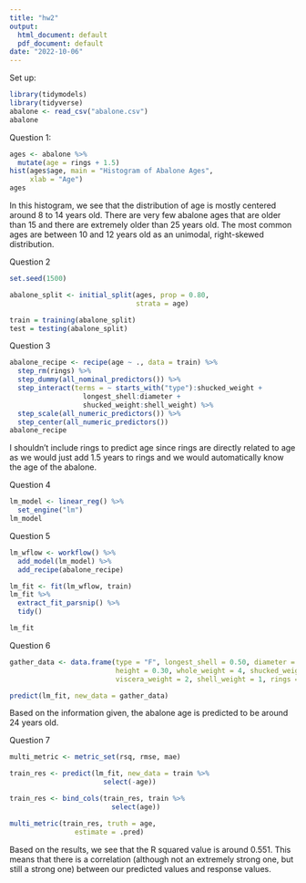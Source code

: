 ```yaml
---
title: "hw2"
output:
  html_document: default
  pdf_document: default
date: "2022-10-06"
---
```


Set up:
```r
library(tidymodels)
library(tidyverse)
abalone <- read_csv("abalone.csv")
abalone
```


Question 1:
```r
ages <- abalone %>% 
  mutate(age = rings + 1.5)
hist(ages$age, main = "Histogram of Abalone Ages", 
     xlab = "Age")
ages
```


In this histogram, we see that the distribution of age is mostly centered around 
8 to 14 years old. There are very few abalone ages that are older than 15 and there are extremely older than 25 years old. The most common ages are between 10 and 12 years old as an unimodal, right-skewed distribution. 

Question 2
```r
set.seed(1500)

abalone_split <- initial_split(ages, prop = 0.80, 
                               strata = age)

train = training(abalone_split)
test = testing(abalone_split)

```


Question 3
```r
abalone_recipe <- recipe(age ~ ., data = train) %>% 
  step_rm(rings) %>%
  step_dummy(all_nominal_predictors()) %>%
  step_interact(terms = ~ starts_with("type"):shucked_weight +
                  longest_shell:diameter +
                  shucked_weight:shell_weight) %>%
  step_scale(all_numeric_predictors()) %>%
  step_center(all_numeric_predictors())
abalone_recipe
```

I shouldn't include rings to predict age since rings are directly related to age as we would just add 1.5 years to rings and we would automatically know the age 
of the abalone.


Question 4
```r
lm_model <- linear_reg() %>% 
  set_engine("lm")
lm_model
```


Question 5
```r
lm_wflow <- workflow() %>% 
  add_model(lm_model) %>% 
  add_recipe(abalone_recipe)

lm_fit <- fit(lm_wflow, train)
lm_fit %>%
  extract_fit_parsnip() %>%
  tidy()

lm_fit
```


Question 6
```r
gather_data <- data.frame(type = "F", longest_shell = 0.50, diameter = 0.10, 
                          height = 0.30, whole_weight = 4, shucked_weight = 1, 
                          viscera_weight = 2, shell_weight = 1, rings = 0)

predict(lm_fit, new_data = gather_data)
```


Based on the information given, the abalone age is predicted to be around 24 years old. 


Question 7
```r
multi_metric <- metric_set(rsq, rmse, mae)

train_res <- predict(lm_fit, new_data = train %>% 
                       select(-age))

train_res <- bind_cols(train_res, train %>% 
                         select(age))

multi_metric(train_res, truth = age, 
                estimate = .pred)
```

Based on the results, we see that the R squared value is around 0.551. This 
means that there is a correlation (although not an extremely strong one, but still a strong one) between our predicted values and response values. 
